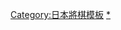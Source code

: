 {{Navbox
|name = 日本将棋变体
|title = [[日本將棋變體]]
|listclass = hlist
|tracking = <includeonly>no</includeonly>
|group1 = 古代将棋
|list1 = * [[原将棋]]
* [[平安将棋]]
* [[平安大将棋]]
* [[小将棋]]
* [[中将棋]]
* [[大将棋]]
* [[天竺大将棋]]
* [[大大将棋]]
* [[摩訶大大将棋]]
* [[泰将棋]]
* [[大局将棋]]
* [[和将棋]]
|group2 = 現代将棋
|list2 = * [[詰将棋]]
* [[禽将棋]]
* [[廣將棋]]
* [[八方桂將棋]]
* [[五分摩訶将棋]]
* [[5五将棋]]
* [[京都将棋]]
* [[鯨将棋]]
* [[則憲將棋]]
* [[御妃将棋]]
* [[槍将棋]]
* [[四人将棋]]
* [[大砲将棋]]
* [[関が原合戦将棋]]
* [[川中島将棋]]
* [[征清將棋]]
* [[鬼将棋]]
* [[新将棋]]
* [[国際三人将棋]]
|group3 = 其他将棋
|list3 = * [[軍人将棋]]
* [[哲学飛将碁]]
* [[ナヴィア ドラップ]]
* [[二四棋]]
* [[太閤将棋]]
* [[J-Chess]]
* [[猜拳將棋]]
* [[動物將棋]]
|group4 = 異種游戏
|list4 = * [[夾將棋]]
* [[まわり将棋]]
* [[将棋崩し]]
* [[将棋倒し]]
* [[おはじき将棋]]
* [[飛び将棋]]
|group5 = 规则
|list5 = * [[ペア将棋]]
* [[目隠し将棋]]
* [[郵便将棋]]
* [[人間将棋]]
* [[盲人将棋]]
* [[ついたて将棋]]
|group6 = 書籍
|list6 = * [[象戯図式]]
* [[諸象戯図式]]
* [[象棋六種之図式]]
|group7 = 相关条目
|list7 = * [[日本将棋]]
* [[安南將棋|変則将棋]]
}}<noinclude>
{{DEFAULTSORT:しようきるい}}
[[Category:日本將棋模板]]
[[Category:日本將棋變體|*]]
</noinclude>